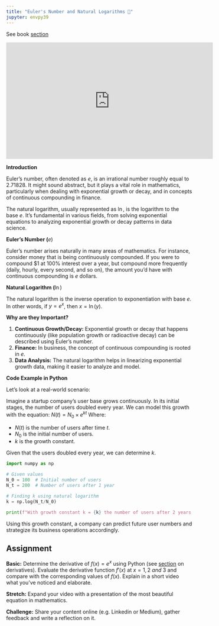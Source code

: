```yaml
---
title: "Euler's Number and Natural Logarithms 🤔"
jupyter: envpy39
---
```


See book [section](https://learning.oreilly.com/library/view/essential-math-for/9781098102920/ch01.html#idm45252823468736){target="_blank"}

```{=html}
<div class="ratio ratio-16x9 m-5 w-75">
<iframe width="560" height="315" src="https://www.youtube.com/embed/m2MIpDrF7Es" title="YouTube video player" frameborder="0" allow="accelerometer; autoplay; clipboard-write; encrypted-media; gyroscope; picture-in-picture; web-share" allowfullscreen></iframe>
</div>
```
**Introduction**

Euler's number, often denoted as $e$, is an irrational number roughly equal to 2.71828. It might sound abstract, but it plays a vital role in mathematics, particularly when dealing with exponential growth or decay, and in concepts of continuous compounding in finance.

The natural logarithm, usually represented as $\ln$, is the logarithm to the base $e$. It's fundamental in various fields, from solving exponential equations to analyzing exponential growth or decay patterns in data science.

**Euler's Number (**$e$)

Euler's number arises naturally in many areas of mathematics. For instance, consider money that is being continuously compounded. If you were to compound \$1 at 100% interest over a year, but compound more frequently (daily, hourly, every second, and so on), the amount you'd have with continuous compounding is $e$ dollars.

**Natural Logarithm (**$\ln$)

The natural logarithm is the inverse operation to exponentiation with base $e$. In other words, if $y = e^x$, then $x = \ln(y)$.

**Why are they Important?**

1.  **Continuous Growth/Decay:** Exponential growth or decay that happens continuously (like population growth or radioactive decay) can be described using Euler's number.
2.  **Finance:** In business, the concept of continuous compounding is rooted in $e$.
3.  **Data Analysis:** The natural logarithm helps in linearizing exponential growth data, making it easier to analyze and model.

**Code Example in Python**

Let's look at a real-world scenario:

Imagine a startup company's user base grows continuously. In its initial stages, the number of users doubled every year. We can model this growth with the equation: $N(t) = N_0 \times e^{kt}$ Where:

-   $N(t)$ is the number of users after time $t$.
-   $N_0$ is the initial number of users.
-   $k$ is the growth constant.

Given that the users doubled every year, we can determine $k$.

```python
import numpy as np

# Given values
N_0 = 100  # Initial number of users
N_t = 200  # Number of users after 1 year

# Finding k using natural logarithm
k = np.log(N_t/N_0)

print(f"With growth constant k = {k} the number of users after 2 years = 100*e^(k*2) = {100*np.exp(k*2)}")
```

Using this growth constant, a company can predict future user numbers and strategize its business operations accordingly.

## Assignment {.unnumbered}

**Basic:** Determine the derivative of $f(x) = e^x$ using Python (see [section](derivatives.html) on derivatives). Evaluate the derivative function $f'(x)$ at $x=1, 2\  and\  3$ and compare with the corresponding values of $f(x)$. Explain in a short video what you've noticed and elaborate.

**Stretch:** Expand your video with a presentation of the most beautiful equation in mathematics.

**Challenge:** Share your content online (e.g. Linkedin or Medium), gather feedback and write a reflection on it.
